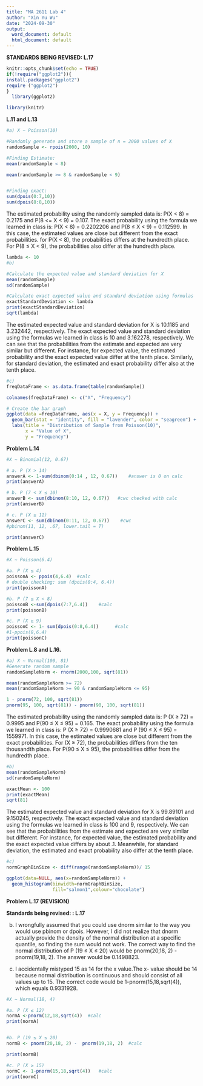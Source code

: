 ```yaml
---
title: "MA 2611 Lab 4"
author: "Xin Yu Wu"
date: "2024-09-30"
output:
  word_document: default
  html_document: default
---
```


**STANDARDS BEING REVISED: L.17**

```r
knitr::opts_chunk$set(echo = TRUE)
if(!require("ggplot2")){
install.packages("ggplot2")
require ("ggplot2")
}
  library(ggplot2)

library(knitr)


```

**L.11 and L.13**

```r
#a) X ∼ Poisson(10) 

#Randomly generate and store a sample of n = 2000 values of X
randomSample <- rpois(2000, 10)

#Finding Estimate:
mean(randomSample < 8)

mean(randomSample >= 8 & randomSample < 9)


#Finding exact:
sum(dpois(0:7,10))
sum(dpois(8:8,10))


```

The estimated probability using the randomly sampled data is: P(X \< 8) = 0.2175 and P(8 \<= X \< 9) = 0.107. The exact probability using the formula we learned in class is: P(X \< 8) = 0.2202206 and P(8 ≤ X \< 9) = 0.112599. In this case, the estimated values are close but different from the exact probabilities. for P(X \< 8), the probabilities differs at the hundredth place. For P(8 ≤ X \< 9), the probabilities also differ at the hundredth place.

```r

lambda <- 10
#b)

#Calculate the expected value and standard deviation for X
mean(randomSample)
sd(randomSample)

#Calculate exact expected value and standard deviation using formulas
exactStandardDeviation <- lambda
print(exactStandardDeviation)
sqrt(lambda)
```

The estimated expected value and standard deviation for X is 10.1185 and 3.232442, respectively. The exact expected value and standard deviation using the formulas we learned in class is 10 and 3.162278, respectively. We can see that the probabilities from the estimate and expected are very similar but different. For instance, for expected value, the estimated probability and the exact expected value differ at the tenth place. Similarly, for standard deviation, the estimated and exact probability differ also at the tenth place.

```r
#c)
freqDataFrame <- as.data.frame(table(randomSample))

colnames(freqDataFrame) <- c("X", "Frequency")

# Create the bar graph
ggplot(data =freqDataFrame, aes(x = X, y = Frequency)) +
  geom_bar(stat = "identity", fill = "lavender", color = "seagreen") +
  labs(title = "Distribution of Sample from Poisson(10)",
       x = "Value of X",
       y = "Frequency")

```

**Problem L.14**

```r
#X ∼ Binomial(12, 0.67) 

# a. P (X > 14)
answerA <- 1-sum(dbinom(0:14 , 12, 0.67))    #answer is 0 on calc
print(answerA)

# b. P (7 < X ≤ 10)
answerB <- sum(dbinom(8:10, 12, 0.67))   #cwc checked with calc
print(answerB)

# c. P (X ≤ 11)
answerC <- sum(dbinom(0:11, 12, 0.67))    #cwc
#pbinom(11, 12, .67, lower.tail = T)

print(answerC)
```

**Problem L.15**

```r
#X ∼ Poisson(6.4)

#a. P (X ≤ 4)
poissonA <- ppois(4,6.4)  #calc
# double checking: sum (dpois(0:4, 6.4))
print(poissonA)

#b. P (7 ≤ X < 8)
poissonB <-sum(dpois(7:7,6.4))    #calc
print(poissonB)

#c. P (X ≥ 9)
poissonC <- 1- sum(dpois(0:8,6.4))      #calc
#1-ppois(8,6.4)
print(poissonC)
```

**Problem L.8 and L.16.**

```r
#a) X ∼ Normal(100, 81) 
#Generate random sample
randomSampleNorm <- rnorm(2000,100, sqrt(81))

mean(randomSampleNorm >= 72)
mean(randomSampleNorm >= 90 & randomSampleNorm <= 95)

1 - pnorm(72, 100, sqrt(81))
pnorm(95, 100, sqrt(81)) - pnorm(90, 100, sqrt(81))


```

The estimated probability using the randomly sampled data is: P (X ≥ 72) = 0.9995 and P(90 ≤ X ≤ 95) = 0.165. The exact probability using the formula we learned in class is: P (X ≥ 72) = 0.9990681 and P (90 ≤ X ≤ 95) = 1559971. In this case, the estimated values are close but different from the exact probabilities. For (X ≥ 72), the probabilities differs from the ten thousandth place. For P(90 ≤ X ≤ 95), the probabilities differ from the hundredth place.

```r
#b)
mean(randomSampleNorm)
sd(randomSampleNorm)

exactMean <- 100
print(exactMean)
sqrt(81)
```

The estimated expected value and standard deviation for X is 99.89101 and 9.150245, respectively. The exact expected value and standard deviation using the formulas we learned in class is 100 and 9, respectively. We can see that the probabilities from the estimate and expected are very similar but different. For instance, for expected value, the estimated probability and the exact expected value differs by about .1. Meanwhile, for standard deviation, the estimated and exact probability also differ at the tenth place.

```r
#c)
normGraphBinSize <- diff(range(randomSampleNorm))/ 15

ggplot(data=NULL, aes(x=randomSampleNorm)) +
  geom_histogram(binwidth=normGraphBinSize,
                 fill="salmon1",colour="chocolate")

```

**Problem L.17 (REVISION)**

**Standards being revised: : L.17**

b) I wrongfully assumed that you could use dnorm similar to the way you would use pbinom or dpois. However, I did not realize that dnorm actually provide the density of the normal distribution at a specific quantile, so finding the sum would not work. The correct way to find the normal distribution of P (19 ≤ X ≤ 20) would be pnorm(20,18, 2) - pnorm(19,18, 2). The answer would be 0.1498823.

c) I accidentally mistyped 15 as 14 for the x value.The x- value should be 14 because normal distribution is continuous and should consist of all values up to 15. The correct code would be 1-pnorm(15,18,sqrt(4)), which equals 0.9331928.

```r
#X ∼ Normal(18, 4)

#a. P (X ≤ 12)
normA <-pnorm(12,18,sqrt(4))  #calc
print(normA)


#b. P (19 ≤ X ≤ 20)
normB <- pnorm(20,18, 2) -  pnorm(19,18, 2)  #calc

print(normB)

#c. P (X ≥ 15)
normC <- 1-pnorm(15,18,sqrt(4))   #calc
print(normC)

```
